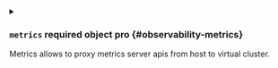 
<details className="config-field" data-expandable="true">
<summary>

### `metrics` <span className="config-field-required" data-required="false">required</span> <span className="config-field-type">object</span> <span className="config-field-default"></span> <span className="config-field-enum"></span> <span data-pro="false" className="config-field-pro">pro</span> {#observability-metrics}

Metrics allows to proxy metrics server apis from host to virtual cluster.

</summary>




<details className="config-field" data-expandable="true">
<summary>

#### `proxy` <span className="config-field-required" data-required="false">required</span> <span className="config-field-type">object</span> <span className="config-field-default"></span> <span className="config-field-enum"></span> <span data-pro="false" className="config-field-pro">pro</span> {#observability-metrics-proxy}

Proxy holds the configuration what metrics-server apis should get proxied.

</summary>




<details className="config-field" data-expandable="false" open>
<summary>

##### `nodes` <span className="config-field-required" data-required="false">required</span> <span className="config-field-type">boolean</span> <span className="config-field-default"></span> <span className="config-field-enum"></span> <span data-pro="false" className="config-field-pro">pro</span> {#observability-metrics-proxy-nodes}

Nodes defines if metrics-server nodes api should get proxied from host to virtual cluster.

</summary>



</details>



<details className="config-field" data-expandable="false" open>
<summary>

##### `pods` <span className="config-field-required" data-required="false">required</span> <span className="config-field-type">boolean</span> <span className="config-field-default"></span> <span className="config-field-enum"></span> <span data-pro="false" className="config-field-pro">pro</span> {#observability-metrics-proxy-pods}

Pods defines if metrics-server pods api should get proxied from host to virtual cluster.

</summary>



</details>


</details>


</details>
